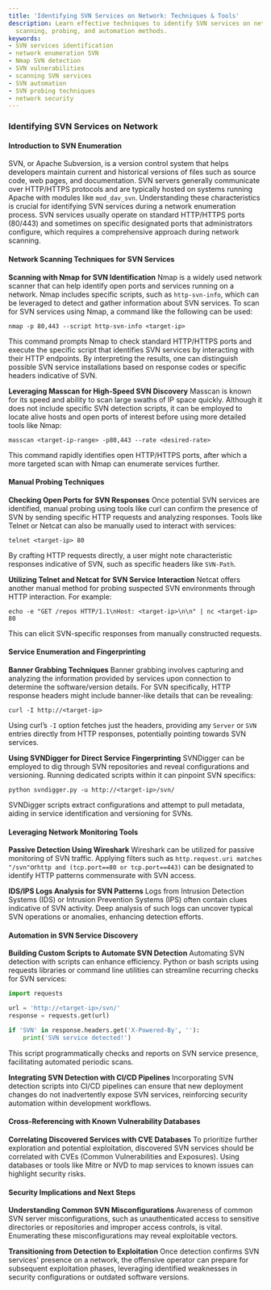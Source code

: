 ```yaml
---
title: 'Identifying SVN Services on Network: Techniques & Tools'
description: Learn effective techniques to identify SVN services on networks, including
  scanning, probing, and automation methods.
keywords:
- SVN services identification
- network enumeration SVN
- Nmap SVN detection
- SVN vulnerabilities
- scanning SVN services
- SVN automation
- SVN probing techniques
- network security
---
```


### Identifying SVN Services on Network

#### Introduction to SVN Enumeration
SVN, or Apache Subversion, is a version control system that helps developers maintain current and historical versions of files such as source code, web pages, and documentation. SVN servers generally communicate over HTTP/HTTPS protocols and are typically hosted on systems running Apache with modules like `mod_dav_svn`. Understanding these characteristics is crucial for identifying SVN services during a network enumeration process. SVN services usually operate on standard HTTP/HTTPS ports (80/443) and sometimes on specific designated ports that administrators configure, which requires a comprehensive approach during network scanning.

#### Network Scanning Techniques for SVN Services

**Scanning with Nmap for SVN Identification**
Nmap is a widely used network scanner that can help identify open ports and services running on a network. Nmap includes specific scripts, such as `http-svn-info`, which can be leveraged to detect and gather information about SVN services. To scan for SVN services using Nmap, a command like the following can be used:

```shell
nmap -p 80,443 --script http-svn-info <target-ip>
```

This command prompts Nmap to check standard HTTP/HTTPS ports and execute the specific script that identifies SVN services by interacting with their HTTP endpoints. By interpreting the results, one can distinguish possible SVN service installations based on response codes or specific headers indicative of SVN.

**Leveraging Masscan for High-Speed SVN Discovery**
Masscan is known for its speed and ability to scan large swaths of IP space quickly. Although it does not include specific SVN detection scripts, it can be employed to locate alive hosts and open ports of interest before using more detailed tools like Nmap:

```shell
masscan <target-ip-range> -p80,443 --rate <desired-rate>
```

This command rapidly identifies open HTTP/HTTPS ports, after which a more targeted scan with Nmap can enumerate services further.

#### Manual Probing Techniques

**Checking Open Ports for SVN Responses**
Once potential SVN services are identified, manual probing using tools like curl can confirm the presence of SVN by sending specific HTTP requests and analyzing responses. Tools like Telnet or Netcat can also be manually used to interact with services:

```shell
telnet <target-ip> 80
```

By crafting HTTP requests directly, a user might note characteristic responses indicative of SVN, such as specific headers like `SVN-Path`.

**Utilizing Telnet and Netcat for SVN Service Interaction**
Netcat offers another manual method for probing suspected SVN environments through HTTP interaction. For example:

```shell
echo -e "GET /repos HTTP/1.1\nHost: <target-ip>\n\n" | nc <target-ip> 80
```

This can elicit SVN-specific responses from manually constructed requests.

#### Service Enumeration and Fingerprinting

**Banner Grabbing Techniques**
Banner grabbing involves capturing and analyzing the information provided by services upon connection to determine the software/version details. For SVN specifically, HTTP response headers might include banner-like details that can be revealing:

```shell
curl -I http://<target-ip>
```

Using curl’s `-I` option fetches just the headers, providing any `Server` or `SVN` entries directly from HTTP responses, potentially pointing towards SVN services.

**Using SVNDigger for Direct Service Fingerprinting**
SVNDigger can be employed to dig through SVN repositories and reveal configurations and versioning. Running dedicated scripts within it can pinpoint SVN specifics:

```shell
python svndigger.py -u http://<target-ip>/svn/
```

SVNDigger scripts extract configurations and attempt to pull metadata, aiding in service identification and versioning for SVNs.

#### Leveraging Network Monitoring Tools

**Passive Detection Using Wireshark**
Wireshark can be utilized for passive monitoring of SVN traffic. Applying filters such as `http.request.uri matches "/svn"`or`http and (tcp.port==80 or tcp.port==443)` can be designated to identify HTTP patterns commensurate with SVN access.

**IDS/IPS Logs Analysis for SVN Patterns**
Logs from Intrusion Detection Systems (IDS) or Intrusion Prevention Systems (IPS) often contain clues indicative of SVN activity. Deep analysis of such logs can uncover typical SVN operations or anomalies, enhancing detection efforts.

#### Automation in SVN Service Discovery

**Building Custom Scripts to Automate SVN Detection**
Automating SVN detection with scripts can enhance efficiency. Python or bash scripts using requests libraries or command line utilities can streamline recurring checks for SVN services:

```python
import requests

url = 'http://<target-ip>/svn/'
response = requests.get(url)

if 'SVN' in response.headers.get('X-Powered-By', ''):
    print('SVN service detected!')
```

This script programmatically checks and reports on SVN service presence, facilitating automated periodic scans.

**Integrating SVN Detection with CI/CD Pipelines**
Incorporating SVN detection scripts into CI/CD pipelines can ensure that new deployment changes do not inadvertently expose SVN services, reinforcing security automation within development workflows.

#### Cross-Referencing with Known Vulnerability Databases

**Correlating Discovered Services with CVE Databases**
To prioritize further exploration and potential exploitation, discovered SVN services should be correlated with CVEs (Common Vulnerabilities and Exposures). Using databases or tools like Mitre or NVD to map services to known issues can highlight security risks.

#### Security Implications and Next Steps

**Understanding Common SVN Misconfigurations**
Awareness of common SVN server misconfigurations, such as unauthenticated access to sensitive directories or repositories and improper access controls, is vital. Enumerating these misconfigurations may reveal exploitable vectors.

**Transitioning from Detection to Exploitation**
Once detection confirms SVN services' presence on a network, the offensive operator can prepare for subsequent exploitation phases, leveraging identified weaknesses in security configurations or outdated software versions.